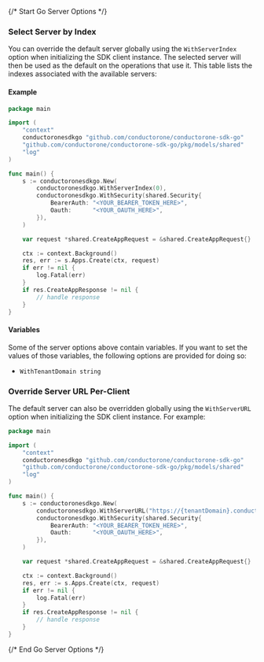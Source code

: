 {/* Start Go Server Options */}

### Select Server by Index

You can override the default server globally using the `WithServerIndex` option when initializing the SDK client instance. The selected server will then be used as the default on the operations that use it. This table lists the indexes associated with the available servers:



#### Example

```go
package main

import (
	"context"
	conductoronesdkgo "github.com/conductorone/conductorone-sdk-go"
	"github.com/conductorone/conductorone-sdk-go/pkg/models/shared"
	"log"
)

func main() {
	s := conductoronesdkgo.New(
		conductoronesdkgo.WithServerIndex(0),
		conductoronesdkgo.WithSecurity(shared.Security{
			BearerAuth: "<YOUR_BEARER_TOKEN_HERE>",
			Oauth:      "<YOUR_OAUTH_HERE>",
		}),
	)

	var request *shared.CreateAppRequest = &shared.CreateAppRequest{}

	ctx := context.Background()
	res, err := s.Apps.Create(ctx, request)
	if err != nil {
		log.Fatal(err)
	}
	if res.CreateAppResponse != nil {
		// handle response
	}
}

```

#### Variables

Some of the server options above contain variables. If you want to set the values of those variables, the following options are provided for doing so:
 * `WithTenantDomain string`

### Override Server URL Per-Client

The default server can also be overridden globally using the `WithServerURL` option when initializing the SDK client instance. For example:
```go
package main

import (
	"context"
	conductoronesdkgo "github.com/conductorone/conductorone-sdk-go"
	"github.com/conductorone/conductorone-sdk-go/pkg/models/shared"
	"log"
)

func main() {
	s := conductoronesdkgo.New(
		conductoronesdkgo.WithServerURL("https://{tenantDomain}.conductor.one"),
		conductoronesdkgo.WithSecurity(shared.Security{
			BearerAuth: "<YOUR_BEARER_TOKEN_HERE>",
			Oauth:      "<YOUR_OAUTH_HERE>",
		}),
	)

	var request *shared.CreateAppRequest = &shared.CreateAppRequest{}

	ctx := context.Background()
	res, err := s.Apps.Create(ctx, request)
	if err != nil {
		log.Fatal(err)
	}
	if res.CreateAppResponse != nil {
		// handle response
	}
}

```
{/* End Go Server Options */}
